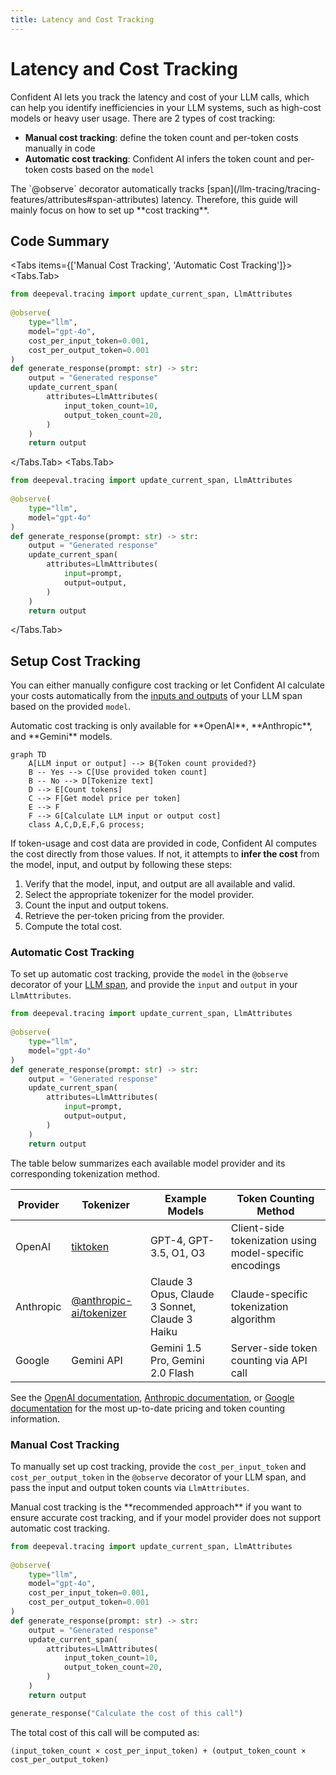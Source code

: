 ```yaml
---
title: Latency and Cost Tracking
---
```



# Latency and Cost Tracking

Confident AI lets you track the latency and cost of your LLM calls, which can help you identify inefficiencies in your LLM systems, such as high-cost models or heavy user usage. There are 2 types of cost tracking:
- **Manual cost tracking**: define the token count and per-token costs manually in code
- **Automatic cost tracking**: Confident AI infers the token count and per-token costs based on the `model`

<Callout type="info">
The `@observe` decorator automatically tracks [span](/llm-tracing/tracing-features/attributes#span-attributes) latency. Therefore, this guide will mainly focus on how to set up **cost tracking**.
</Callout>


<VideoDisplayer
  src="https://confident-docs.s3.us-east-1.amazonaws.com/llm-tracing:cost-tracking.mp4"
  width="100%"
  title="LLM Cost and Latency Tracking"
/>

## Code Summary

<Tabs items={['Manual Cost Tracking', 'Automatic Cost Tracking']}>
  <Tabs.Tab>
```python showLineNumbers {6,7,13,14} filename="main.py"
from deepeval.tracing import update_current_span, LlmAttributes
 
@observe(
    type="llm", 
    model="gpt-4o", 
    cost_per_input_token=0.001, 
    cost_per_output_token=0.001
)
def generate_response(prompt: str) -> str:
    output = "Generated response"
    update_current_span(
        attributes=LlmAttributes(
            input_token_count=10,
            output_token_count=20,
        )
    )
    return output
```
  </Tabs.Tab>
  <Tabs.Tab>
```python showLineNumbers {5} filename="main.py"
from deepeval.tracing import update_current_span, LlmAttributes
 
@observe(
    type="llm", 
    model="gpt-4o"
)
def generate_response(prompt: str) -> str:
    output = "Generated response"
    update_current_span(
        attributes=LlmAttributes(
            input=prompt,
            output=output,
        )
    )
    return output
```
  </Tabs.Tab>
</Tabs>

## Setup Cost Tracking

You can either manually configure cost tracking or let Confident AI calculate your costs automatically from the [inputs and outputs](/llm-tracing/tracing-features/input-output) of your LLM span based on the provided `model`.

<Callout>
Automatic cost tracking is only available for **OpenAI**, **Anthropic**, and **Gemini** models.
</Callout>

```mermaid
graph TD
    A[LLM input or output] --> B{Token count provided?}
    B -- Yes --> C[Use provided token count]
    B -- No --> D[Tokenize text]
    D --> E[Count tokens]
    C --> F[Get model price per token]
    E --> F
    F --> G[Calculate LLM input or output cost]
    class A,C,D,E,F,G process;
```

If token-usage and cost data are provided in code, Confident AI computes the cost directly from those values. If not, it attempts to **infer the cost** from the model, input, and output by following these steps:

   1. Verify that the model, input, and output are all available and valid.  
   2. Select the appropriate tokenizer for the model provider.  
   3. Count the input and output tokens.  
   4. Retrieve the per-token pricing from the provider.  
   5. Compute the total cost.  


### Automatic Cost Tracking

To set up automatic cost tracking, provide the `model` in the `@observe` decorator of your [LLM span](/llm-tracing/tracing-features/attributes#llm-attributes), and provide the `input` and `output` in your `LlmAttributes`.

```python showLineNumbers {5} filename="main.py"
from deepeval.tracing import update_current_span, LlmAttributes
 
@observe(
    type="llm", 
    model="gpt-4o"
)
def generate_response(prompt: str) -> str:
    output = "Generated response"
    update_current_span(
        attributes=LlmAttributes(
            input=prompt,
            output=output,
        )
    )
    return output
```


The table below summarizes each available model provider and its corresponding tokenization method.

|  Provider | Tokenizer | Example Models | Token Counting Method |
|-------------|-----------|----------------|----------------------|
| OpenAI | [tiktoken](https://github.com/openai/tiktoken) | GPT-4, GPT-3.5, O1, O3 | Client-side tokenization using model-specific encodings |
| Anthropic | [@anthropic-ai/tokenizer](https://www.npmjs.com/package/@anthropic-ai/tokenizer) | Claude 3 Opus, Claude 3 Sonnet, Claude 3 Haiku | Claude-specific tokenization algorithm |
| Google | Gemini API | Gemini 1.5 Pro, Gemini 2.0 Flash | Server-side token counting via API call |

See the [OpenAI documentation](https://platform.openai.com/docs/guides/text-generation/token-counting), [Anthropic documentation](https://docs.anthropic.com/claude/references/token-counting), or [Google documentation](https://ai.google.dev/pricing) for the most up-to-date pricing and token counting information.

### Manual Cost Tracking

To manually set up cost tracking, provide the `cost_per_input_token` and `cost_per_output_token` in the `@observe` decorator of your LLM span, and pass the input and output token counts via `LlmAttributes`.

<Callout >
Manual cost tracking is the **recommended approach** if you want to ensure accurate cost tracking, and if your model provider does not support automatic cost tracking. 
</Callout>


```python showLineNumbers {6,7,13,14} filename="main.py"
from deepeval.tracing import update_current_span, LlmAttributes
 
@observe(
    type="llm", 
    model="gpt-4o", 
    cost_per_input_token=0.001, 
    cost_per_output_token=0.001
)
def generate_response(prompt: str) -> str:
    output = "Generated response"
    update_current_span(
        attributes=LlmAttributes(
            input_token_count=10,
            output_token_count=20,
        )
    )
    return output

generate_response("Calculate the cost of this call")
```


The total cost of this call will be computed as:

```
(input_token_count × cost_per_input_token) + (output_token_count × cost_per_output_token)
```

